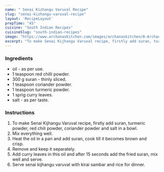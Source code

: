 ---
name: " Senai Kizhangu Varuval Recipe"
slug: "senai-kizhangu-varuval-recipe"
layout: 'RecipeLayout'
prepTime: "45"
cuisine: "South Indian Recipes"
cuisineSlug: "south-indian-recipes"
image: "https://www.archanaskitchen.com/images/archanaskitchen/0-Archanas-Kitchen-Recipes/2016/oct-25/Senai_Kizhangu_Varuval_Recipe_Shallow_Fried_Yam_Suran-1.jpg"
excerpt: "To make Senai Kijhangu Varuval recipe, firstly add suran, turmeric powder, red chili powder, coriander powder and salt in a bowl"
---

### Ingredients

-  oil - as per use.
-  1 teaspoon red chilli powder.
- 300 g suran - thinly sliced.
-  1 teaspoon coriander powder.
-  1 teaspoon turmeric powder.
-  1 sprig curry leaves.
-  salt - as per taste.

### Instructions

1. To make Senai Kijhangu Varuval recipe, firstly add suran, turmeric powder, red chili powder, coriander powder and salt in a bowl.
1. Mix everything well.
1. Heat the oil in a pan and add suran, cook till it becomes brown and crisp.
1. Remove and keep it separately.
1. Add curry leaves in this oil and after 15 seconds add the fried suran, mix well and serve.
1. Serve senai kijhangu varuval with kirai sambar and rice for dinner.

